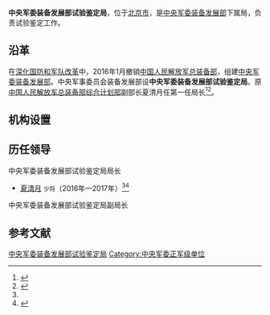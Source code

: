 {{Infobox PRCG
|color = darkgreen
|机构名称 = 中央军委装备发展部试验鉴定局
|上级机构 = [[中央军委装备发展部|中央军委装备发展部]]
|机构类型 = 中央军委装备发展部下属局
|军事级别 = 正军级|nocat
|标志1 = China Emblem PLA.svg
|标志1说明 = [[中国人民解放军军徽|中国人民解放军军徽]]
|职位1 = 局长
|人员1 = [[]]
|衔级1 = [[中国人民解放军少将|少将]]
|职位2 = 
|人员2 =
|职位3 =
|人员3 =
|职位4 =
|人员4 =
|地址1 = [[北京市|北京市]]
|成立时间 = 2016年
|a=
|b=
|c=
|d=
|E=
|e=
}}

'''中央军委装备发展部试验鉴定局'''，位于[[北京市|北京市]]，是[[中央军委装备发展部|中央军委装备发展部]]下属局，负责试验鉴定工作。

==沿革==
在[[深化国防和军队改革|深化国防和军队改革]]中，2016年1月撤销[[中国人民解放军总装备部|中国人民解放军总装备部]]，组建[[中央军委装备发展部|中央军委装备发展部]]。中央军事委员会装备发展部设'''中央军委装备发展部试验鉴定局'''。原[[中国人民解放军总装备部综合计划部|中国人民解放军总装备部综合计划部]]副部长夏清月任第一任局长<ref name=pp>{{Cite web |url = http://www.thepaper.cn/newsDetail_forward_1621815 |title = 夏清月任军委装备发展部试验鉴定局局长 |author =  |date = 2017-02-18 |publisher = 澎湃新闻 |language =  |accessdate =  |quote =  |archive-date = 2019-05-02 |archive-url = https://web.archive.org/web/20190502175438/http://www.thepaper.cn/newsDetail_forward_1621815 |dead-url = no }}</ref><ref>{{Cite web |url = http://www.donglingtech.com/cn/gy03-01.asp?id=556 |title = 军委装备发展部机关领导莅临东菱考察调研 |author =  |date = 2016-10-12 |publisher = 东菱科技 |language =  |accessdate =  |quote =  |archive-date = 2019-05-02 |archive-url = https://web.archive.org/web/20190502204901/http://www.donglingtech.com/cn/gy03-01.asp?id=556 |dead-url = no }}</ref>。

==机构设置==

==历任领导==
{{col-begin}}
{{col-2}}
;中央军委装备发展部试验鉴定局局长
*[[夏清月|夏清月]] <small>少将</small>（2016年—2017年）<ref name=pp/><ref>{{Cite web |url = http://www.thepaper.cn/newsDetail_forward_1665175 |title = 夏清月出任军委装备发展部办公厅主任 |author =  |date = 2017-04-18 |publisher = 澎湃新闻 |language =  |accessdate =  |quote =  |archive-date = 2019-05-02 |archive-url = https://web.archive.org/web/20190502134025/http://www.thepaper.cn/newsDetail_forward_1665175 |dead-url = no }}</ref>

{{col-2}}
;中央军委装备发展部试验鉴定局副局长

{{col-end}}

==参考文献==
{{reflist}}

{{军事小作品}}
{{中央军委|属}}
[[Category:中央军委装备发展部试验鉴定局|]]
[[Category:中央军委正军级单位|Category:中央军委正军级单位]]